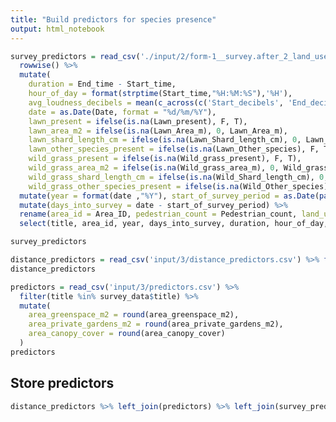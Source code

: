 ```yaml
---
title: "Build predictors for species presence"
output: html_notebook
---
```


```r
survey_predictors = read_csv('./input/2/form-1__survey.after_2_land_use.csv') %>% 
  rowwise() %>%
  mutate(
    duration = End_time - Start_time, 
    hour_of_day = format(strptime(Start_time,"%H:%M:%S"),'%H'), 
    avg_loudness_decibels = mean(c_across(c('Start_decibels', 'End_decibels'))),
    date = as.Date(Date, format = "%d/%m/%Y"),
    lawn_present = ifelse(is.na(Lawn_present), F, T),
    lawn_area_m2 = ifelse(is.na(Lawn_Area_m), 0, Lawn_Area_m),
    lawn_shard_length_cm = ifelse(is.na(Lawn_Shard_length_cm), 0, Lawn_Shard_length_cm),
    lawn_other_species_present = ifelse(is.na(Lawn_Other_species), F, T),
    wild_grass_present = ifelse(is.na(Wild_grass_present), F, T),
    wild_grass_area_m2 = ifelse(is.na(Wild_grass_area_m), 0, Wild_grass_area_m),
    wild_grass_shard_length_cm = ifelse(is.na(Wild_Shard_length_cm), 0, Wild_Shard_length_cm),
    wild_grass_other_species_present = ifelse(is.na(Wild_Other_species), F, T)) %>%
  mutate(year = format(date ,"%Y"), start_of_survey_period = as.Date(paste(format(date ,"%Y"), '06', '01', sep = '-'))) %>%
  mutate(days_into_survey = date - start_of_survey_period) %>%
  rename(area_id = Area_ID, pedestrian_count = Pedestrian_count, land_use = Land_use) %>%
  select(title, area_id, year, days_into_survey, duration, hour_of_day, avg_loudness_decibels, pedestrian_count, lawn_present, lawn_area_m2, lawn_shard_length_cm, lawn_other_species_present, wild_grass_present, wild_grass_area_m2, wild_grass_shard_length_cm, wild_grass_other_species_present, land_use)

survey_predictors
```

```r
distance_predictors = read_csv('input/3/distance_predictors.csv') %>% filter(title %in% survey_data$title)
distance_predictors
```

```r
predictors = read_csv('input/3/predictors.csv') %>% 
  filter(title %in% survey_data$title) %>%
  mutate(
    area_greenspace_m2 = round(area_greenspace_m2),
    area_private_gardens_m2 = round(area_private_gardens_m2),
    area_canopy_cover = round(area_canopy_cover)
  )
predictors
```

## Store predictors
```r
distance_predictors %>% left_join(predictors) %>% left_join(survey_predictors) %>% write_csv('output/3_predictors.csv')
```